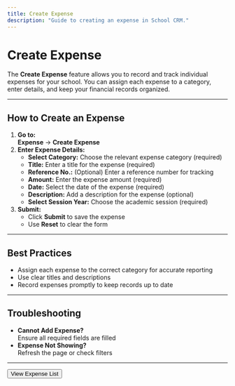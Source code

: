 ```yaml
---
title: Create Expense
description: "Guide to creating an expense in School CRM."
---
```


# Create Expense

The **Create Expense** feature allows you to record and track individual expenses for your school. You can assign each expense to a category, enter details, and keep your financial records organized.

---

## How to Create an Expense

1. **Go to:**  
   **Expense** → **Create Expense**
2. **Enter Expense Details:**
   - **Select Category:** Choose the relevant expense category (required)
   - **Title:** Enter a title for the expense (required)
   - **Reference No.:** (Optional) Enter a reference number for tracking
   - **Amount:** Enter the expense amount (required)
   - **Date:** Select the date of the expense (required)
   - **Description:** Add a description for the expense (optional)
   - **Select Session Year:** Choose the academic session (required)
3. **Submit:**
   - Click **Submit** to save the expense
   - Use **Reset** to clear the form

---

## Best Practices
- Assign each expense to the correct category for accurate reporting
- Use clear titles and descriptions
- Record expenses promptly to keep records up to date

---

## Troubleshooting
- **Cannot Add Expense?**  
  Ensure all required fields are filled
- **Expense Not Showing?**  
  Refresh the page or check filters

---

<Button href="/expenses/list-expense" variant="primary">
  View Expense List
</Button> 